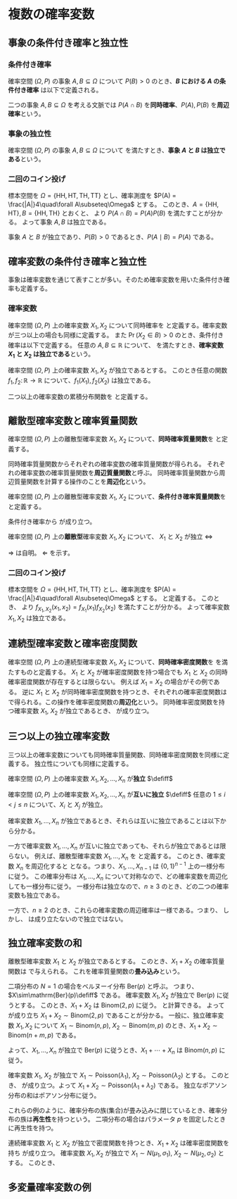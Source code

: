 # 複数の確率変数

## 事象の条件付き確率と独立性

::: {#def-cond}
### 条件付き確率

確率空間 $(\Omega,\,P)$ の事象 $A,B\subseteq\Omega$ について
$P(B)> 0$ のとき、**$B$ における $A$ の条件付き確率** は以下で定義される。
\begin{align*}
P(A\mid B) &\coloneqq \frac{P(A\cap B)}{P(B)}
\end{align*}
:::

二つの事象 $A,B\subseteq\Omega$ を考える文脈では $P(A\cap B)$ を**同時確率**、$P(A),\,P(B)$ を**周辺確率**という。

::: {#def-ind}
### 事象の独立性

確率空間 $(\Omega,\,P)$ の事象 $A,B\subseteq\Omega$ について
\begin{align*}
P(A\cap B) &= P(A) P(B)
\end{align*}
を満たすとき、**事象 $A$ と $B$ は独立である**という。
:::

::: {#exm-ind}
### 二回のコイン投げ
標本空間を $\Omega = \{\mathrm{HH},\mathrm{HT},\mathrm{TH},\mathrm{TT}\}$ とし、確率測度を $P(A) = \frac{|A|}4\quad\forall A\subseteq\Omega$ とする。
このとき、$A=\{\mathrm{HH},\mathrm{HT}\},\,B=\{\mathrm{HH},\mathrm{TH}\}$ とおくと、
\begin{align*}
P(A\cap B) &= \frac14,&P(A)&=P(B)=\frac12
\end{align*}
より $P(A\cap B) = P(A)P(B)$ を満たすことが分かる。
よって事象 $A,\,B$ は独立である。
:::

事象 $A$ と $B$ が独立であり、$P(B)>0$ であるとき、$P(A\mid B)=P(A)$ である。

## 確率変数の条件付き確率と独立性
事象は確率変数を通じて表すことが多い。そのため確率変数を用いた条件付き確率も定義する。

::: {#def-cond-rv}
### 確率変数
確率空間 $(\Omega,\,P)$ 上の確率変数 $X_1, X_2$ について同時確率を
\begin{align*}
\Pr(X_1\in A,\,X_2\in B) &\coloneqq P(\{\omega\in\Omega\mid X_1(\omega)\in A\}\cap\{\omega\in\Omega\mid X_2(\omega)\in B\}\})\quad\forall A,B\subseteq\mathbb{R}
\end{align*}
と定義する。確率変数が三つ以上の場合も同様に定義する。
また $\Pr(X_2\in B)>0$ のとき、条件付き確率は以下で定義する。
\begin{align*}
\Pr(X_1\in A\mid X_2\in B) &\coloneqq P(\{\omega\in\Omega\mid X_1(\omega)\in A\}\mid\{\omega\in\Omega\mid X_2(\omega)\in B\}\})\\
&=\frac{\Pr(X_1\in A, X_2\in B)}{\Pr(X_2\in B)}\qquad\forall A,B\subseteq\mathbb{R}.
\end{align*}
任意の $A,B\subseteq\mathbb{R}$ について、
\begin{align*}
\Pr(X_1\in A,\,X_2\in B)  &= \Pr(X_1\in A)\Pr(X_2\in B)
\end{align*}
を満たすとき、**確率変数 $X_1$ と $X_2$ は独立である**という。
:::

::: {#lem-ind-func}
確率空間 $(\Omega,\,P)$ 上の確率変数 $X_1, X_2$ が独立であるとする。
このとき任意の関数 $f_1,\,f_2\colon\mathbb{R}\to\mathbb{R}$ について、$f_1(X_1),\,f_2(X_2)$ は独立である。
:::
::: {.proof}
\begin{align*}
\Pr(f_1(X_1)\in A,\,f_2(X_2)\in B) &=
\end{align*}
:::

二つ以上の確率変数の累積分布関数を
\begin{align*}
F_{X_1,\dotsc,X_n}(x_1,\dotsc,x_n) &\coloneqq\Pr(X_1\le x_1,\dotsc,X_n\le x_n)
\end{align*}
と定義する。

## 離散型確率変数と確率質量関数

::: {#def-joint-mass}
確率空間 $(\Omega,\,P)$ 上の離散型確率変数 $X_1$, $X_2$ について、**同時確率質量関数**を
\begin{align*}
f_{X_1,\,X_2}(x_1,x_2) &\coloneqq \Pr(X_1=x_1,\,X_2=x_2)\\
\end{align*}
と定義する。
:::
同時確率質量関数からそれぞれの確率変数の確率質量関数が得られる。
\begin{align*}
f_{X_1}(x_1) &= \sum_{x_2} f_{X_1,\, X_2}(x_1, x_2)\\
f_{X_2}(x_2) &= \sum_{x_1} f_{X_1,\, X_2}(x_1, x_2)
\end{align*}
それぞれの確率変数の確率質量関数を**周辺質量関数**と呼ぶ。
同時確率質量関数から周辺質量関数を計算する操作のことを**周辺化**という。

::: {#def-joint-mass}
確率空間 $(\Omega,\,P)$ 上の離散型確率変数 $X_1$, $X_2$ について、**条件付き確率質量関数**を
\begin{align*}
f_{X_1\mid X_2}(x_1\mid x_2) &\coloneqq \Pr(X_1=x_1\mid X_2=x_2)
\end{align*}
と定義する。
:::
条件付き確率から
\begin{align*}
f_{X_1,\,X_2}(x_1,x_2) &= f_{X_1\mid X_2}(x_1\mid x_2) f_{X_2}(x_2)
\end{align*}
が成り立つ。

::: {#lem-cond}
確率空間 $(\Omega,\,P)$ 上の**離散型**確率変数 $X_1, X_2$ について、
$X_1$ と $X_2$ が独立 $\iff$
\begin{align*}
f_{X_1,\,X_2}(x_1,x_2) &= f_{X_1}(x_1) f_{X_2}(x_2)
&\forall x_1\in\mathrm{Image}(X_1),x_2\in\mathrm{Image}(X_2).
\end{align*}
:::
::: {.proof}
$\Longrightarrow$ は自明。
$\Longleftarrow$ を示す。
\begin{align*}
\Pr(X_1\in A,\,X_2\in B)  &= \sum_{x_1\in A}\sum_{x_2\in B} \Pr(X_1=x_1,\,X_2=x_2)\\
&= \sum_{x_1\in A}\sum_{x_2\in B} \Pr(X_1=x_1)\Pr(X_2=x_2)\\
&= \Pr(X_1\in A)\Pr(X_2\in B)
\end{align*}
:::

::: {#exm-ind-rv}
### 二回のコイン投げ
標本空間を $\Omega = \{\mathrm{HH},\mathrm{HT},\mathrm{TH},\mathrm{TT}\}$ とし、確率測度を $P(A) = \frac{|A|}4\quad\forall A\subseteq\Omega$ とする。
\begin{align*}
X_1(\mathrm{HH})&=X_1(\mathrm{HT}) = 1,&
X_1(\mathrm{TH})&=X_1(\mathrm{TT}) = 0\\
X_2(\mathrm{HH})&=X_2(\mathrm{TH}) = 1,&
X_2(\mathrm{HT})&=X_2(\mathrm{TT}) = 0
\end{align*}
と定義する。
このとき、
\begin{align*}
f_{X_1,\,X_2}(x_1,\,x_2) &= \frac14\qquad\forall x_1,x_2\in\{0,1\}\\
f_{X_1}(x_1)=f_{X_2}(x_2)&=\frac12\qquad\forall x_1,x_2\in\{0,1\}
\end{align*}
より $f_{X_1,\,X_2}(x_1,\,x_2) = f_{X_1}(x_1)f_{X_2}(x_2)$ を満たすことが分かる。
よって確率変数 $X_1,\,X_2$ は独立である。
:::

## 連続型確率変数と確率密度関数
確率空間 $(\Omega,\,P)$ 上の連続型確率変数 $X_1$, $X_2$ について、**同時確率密度関数**を
\begin{align*}
%\Pr(\begin{bmatrix}X_1,\,X_2\end{bmatrix}\in A) &= \int_A f_{X_1,\,X_2}(x_1,x_2)\mathrm{d}x_1\mathrm{d}x_2
\Pr(X_1\in A,\,X_2\in B) &= \int_A\left(\int_B f_{X_1,\,X_2}(x_1,x_2)\mathrm{d}x_2\right)\mathrm{d}x_1
\end{align*}
を満たすものと定義する。
$X_1$ と $X_2$ が確率密度関数を持つ場合でも $X_1$ と $X_2$ の同時確率密度関数が存在するとは限らない。
例えば $X_1=X_2$ の場合がその例である。
逆に $X_1$ と $X_2$ が同時確率密度関数を持つとき、それぞれの確率密度関数は
\begin{align*}
f_{X_1}(x_1) &= \int_{-\infty}^\infty f_{X_1,\,X_2}(x_1,x_2)\mathrm{d}x_2\\
f_{X_2}(x_2) &= \int_{-\infty}^\infty f_{X_1,\,X_2}(x_1,x_2)\mathrm{d}x_1
\end{align*}
で得られる。この操作を確率密度関数の**周辺化**という。
同時確率密度関数を持つ確率変数 $X_1$, $X_2$ が独立であるとき、
\begin{align*}
f_{X_1,\,X_2}(x_1,x_2) &= f_{X_1}(x_1) f_{X_2}(x_2)
\end{align*}
が成り立つ。

## 三つ以上の独立確率変数
三つ以上の確率変数についても同時確率質量関数、同時確率密度関数を同様に定義する。
独立性についても同様に定義する。

::: {#def-ind-rvs}
確率空間 $(\Omega,\,P)$ 上の確率変数 $X_1, X_2,\dotsc, X_n$ が**独立** $\defiff$
\begin{align*}
\Pr(X_1\in A_1,\dotsc, X_n\in A_n) &= \prod_{k=1}^n \Pr(X_k\in A_k)\qquad\forall A_1,\dotsc,A_n\subseteq\mathbb{R}.
\end{align*}
:::

::: {#def-ind-rvs}
確率空間 $(\Omega,\,P)$ 上の確率変数 $X_1, X_2,\dotsc, X_n$ が**互いに独立** $\defiff$
任意の $1\le i< j\le n$ について、$X_i$ と $X_j$ が独立。
:::

確率変数 $X_1,\dotsc,X_n$ が独立であるとき、それらは互いに独立であることは以下から分かる。
\begin{align*}
\Pr(X_1\in A,\, X_2\in B) &= \Pr(X_1\in A,\, X_2\in B,\, X_3\in\mathbb{R},\dotsc, X_n\in\mathbb{R})\\
&= \Pr(X_1\in A)\Pr(X_2\in B) \prod_{k=3}^n \Pr(X_k\in\mathbb{R})\\
&= \Pr(X_1\in A)\Pr(X_2\in B).
\end{align*}

一方で確率変数 $X_1,\dotsc,X_n$ が互いに独立であっても、それらが独立であるとは限らない。
例えば、離散型確率変数 $X_1,\dotsc,X_n$ を
\begin{align*}
f_{X_1,\dotsc,X_n}(x_1,\dotsc,x_n)&=\begin{cases}
\frac1{2^{n-1}}&\text{if } \sum_{k=1}^n x_k \text{ is even}\\
0&\text{otherwise}
\end{cases}&
\forall x_1,\dotsc,x_n\in\{0,1\}
\end{align*}
と定義する。
このとき、確率変数 $X_n$ を周辺化すると
\begin{align*}
f_{X_1,\dotsc,X_{n-1}}(x_1,\dotsc,x_{n-1})&=
f_{X_1,\dotsc,X_n}(x_1,\dotsc,x_{n-1},0)+ f_{X_1,\dotsc,X_n}(x_1,\dotsc,x_{n-1},1)\\
&=\frac1{2^{n-1}}
\end{align*}
となる。つまり、$X_1,\dotsc,X_{n-1}$ は $\{0,1\}^{n-1}$ 上の一様分布に従う。
この確率分布は $X_1,\dotsc,X_n$ について対称なので、どの確率変数を周辺化しても一様分布に従う。
一様分布は独立なので、$n\ge 3$ のとき、どの二つの確率変数も独立である。

一方で、$n\ge 2$ のとき、これらの確率変数の周辺確率は一様である。つまり、
\begin{align*}
f_{X_k}(0) &= f_{X_k}(1) = \frac12\qquad\forall k=1,2,\dotsc,n.
\end{align*}
しかし、
\begin{align*}
f_{X_1,\dotsc,X_n}(x_1,\dotsc,x_n)&=\prod_{k=1}^n f_{X_k}(x_k)\qquad\forall x_1,\dotsc,x_n\in\{0,1\}
\end{align*}
は成り立たないので独立ではない。


## 独立確率変数の和

離散型確率変数 $X_1$ と $X_2$ が独立であるとする。
このとき、$X_1+X_2$ の確率質量関数は
\begin{align*}
f_{X_1+X_2}(x) &= \sum_z f_{X_1}(z)f_{X_2}(x-z)
\end{align*}
で与えられる。
これを確率質量関数の**畳み込み**という。

::: {#exm-binom}
二項分布の $N=1$ の場合をベルヌーイ分布 $\mathrm{Ber}(p)$ と呼ぶ。
つまり、$X\sim\mathrm{Ber}(p)\defiff$
\begin{align*}
\Pr(X=0) &= 1-p,& \Pr(X=1) &= p
\end{align*}
である。
確率変数 $X_1,X_2$ が独立で $\mathrm{Ber}(p)$ に従うとする。
このとき、$X_1+X_2$ は $\mathrm{Binom}(2, p)$ に従う。
\begin{align*}
\Pr(X_1+X_2 = 0) &= \Pr(X_1=0,\,X_2=0)\\
&= \Pr(X_1=0)\Pr(X_2=0) = (1-p)^2\\
\Pr(X_1+X_2 = 1) &= \Pr(X_1=0,\,X_2=1) + \Pr(X_1=1,\,X_2=0)\\
&=  \Pr(X_1=0)\Pr(X_2=1) + \Pr(X_1=1)\Pr(X_2=0)\\
&= 2p(1-p)\\
\Pr(X_1+X_2 = 2) &= \Pr(X_1=1,\,X_2=1)\\
&= \Pr(X_1=1)\Pr(X_2=1) = p^2
\end{align*}
と計算できる。
よって
\begin{align*}
\Pr(X_1+X_2 = k) &= \binom{2}{k} p^k(1-p)^{2-k}
\end{align*}
が成り立ち $X_1+X_2\sim\mathrm{Binom}(2, p)$ であることが分かる。
一般に、独立確率変数 $X_1,\,X_2$ について $X_1\sim\mathrm{Binom}(n, p)$, $X_2\sim\mathrm{Binom}(m, p)$ のとき、$X_1+X_2\sim\mathrm{Binom}(n+m,p)$ である。
\begin{align*}
\Pr(X_1+X_2 = k) &= \sum_{\ell\ge 0} \Pr(X_1 = \ell) \Pr(X_2 = k-\ell)\\
&= \sum_{\ell\ge 0} \binom{n}{\ell} p^\ell(1-p)^{n-\ell} \binom{m}{k-\ell} p^{k-\ell}(1-p)^{m-k+\ell}\\
&= \left(\sum_{\ell\ge 0} \binom{n}{\ell} \binom{m}{k-\ell}\right) p^k(1-p)^{n+m-k}\\
&= \binom{n+m}{k} p^k(1-p)^{n+m-k}.
\end{align*}

よって、$X_1,\dotsc,X_n$ が独立で $\mathrm{Ber}(p)$ に従うとき、$X_1+\dotsb+X_n$ は $\mathrm{Binom}(n, p)$ に従う。
:::
::: {#exm-poisson}
確率変数 $X_1$, $X_2$ が独立で $X_1\sim\mathrm{Poisson}(\lambda_1)$, $X_2\sim\mathrm{Poisson}(\lambda_2)$ とする。
このとき、
\begin{align*}
f_{X_1+X_2}(x) &= \sum_{z= 0}^x f_{X_1}(z) f_{X_2}(x-z)\\
&= \sum_{z= 0}^x \frac{\lambda_1^z}{z!}\mathrm{e}^{-\lambda_1}\frac{\lambda_2^{x-z}}{(x-z)!}\mathrm{e}^{-\lambda_2}\\
&= \frac1{x!}\mathrm{e}^{-(\lambda_1+\lambda_2)}\sum_{z=0}^x\binom{x}{z} \lambda_1^z\lambda_2^{x-z}\\
&= \frac1{x!}\mathrm{e}^{-(\lambda_1+\lambda_2)}(\lambda_1+\lambda_2)^x
\end{align*}
が成り立つ。よって $X_1+X_2\sim\mathrm{Poisson}(\lambda_1+\lambda_2)$ である。
独立なポアソン分布の和はポアソン分布に従う。
:::

これらの例のように、確率分布の族(集合)が畳み込みに閉じているとき、確率分布の族は**再生性**を持つという。
二項分布の場合はパラメータ $p$ を固定したときに再生性を持つ。


連続確率変数 $X_1$ と $X_2$ が独立で密度関数を持つとき、$X_1+X_2$ は確率密度関数を持ち
\begin{align*}
f_{X_1+X_2}(x) &= \int_{-\infty}^\infty f_{X_1}(z)f_{X_2}(x-z)\mathrm{d} z
\end{align*}
が成り立つ。
確率変数 $X_1,\,X_2$ が独立で $X_1\sim N(\mu_1,\,\sigma_1)$, $X_2\sim N(\mu_2,\,\sigma_2)$ とする。
このとき、
\begin{align*}
f_{X_1+X_2}(x) &= \int_{-\infty}^\infty f_{X_1}(z)f_{X_2}(x-z)\mathrm{d} z\\
 &= \int_{-\infty}^\infty \frac1{\sqrt{2\pi\sigma_1^2}} \mathrm{e}^{-\frac{(z-\mu_1)^2}{2\sigma_1^2}}\frac1{\sqrt{2\pi\sigma_2^2}} \mathrm{e}^{-\frac{(x-z-\mu_2)^2}{2\sigma_2^2}}\mathrm{d} z\\
 &= \frac1{2\pi\sqrt{\sigma_1^2\sigma_2^2}}\int_{-\infty}^\infty  \mathrm{e}^{-\frac{\sigma_2^2(z-\mu_1)^2+\sigma_1^2(x-z-\mu_2)^2}{2\sigma_1^2\sigma_2^2}}\mathrm{d} z\\
 &= \frac1{2\pi\sqrt{\sigma_1^2\sigma_2^2}}\int_{-\infty}^\infty  \mathrm{e}^{-\frac{(\sigma_1^2+\sigma_2^2)(z-\mu_1)^2+\sigma_1^2(x-z-\mu_2)^2}{2\sigma_1^2\sigma_2^2}}\mathrm{d} z\\
\end{align*}

## 多変量確率変数の例
